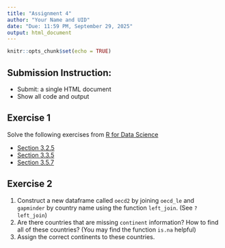 ```yaml
---
title: "Assignment 4"
author: "Your Name and UID"
date: "Due: 11:59 PM, September 29, 2025"
output: html_document
---
```


```r
knitr::opts_chunk$set(echo = TRUE)
```


## Submission Instruction:

- Submit: a single HTML document
- Show all code and output


## Exercise 1

Solve the following exercises from [R for Data Science](https://r4ds.hadley.nz/)

- [Section 3.2.5](https://r4ds.hadley.nz/data-transform.html#exercises)
- [Section 3.3.5](https://r4ds.hadley.nz/data-transform.html#exercises-1)
- [Section 3.5.7](https://r4ds.hadley.nz/data-transform.html#exercises-2)
  
## Exercise 2

1. Construct a new dataframe called `oecd2` by joining `oecd_le` and `gapminder` by country name using the function `left_join`. (See `?left_join`)
2. Are there countries that are missing `continent` information? How to find all of these countries? (You may find the function `is.na` helpful)
3. Assign the correct continents to these countries.


